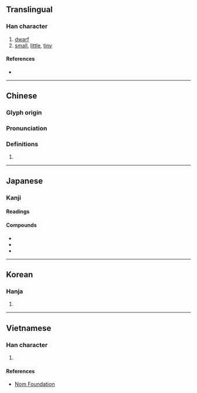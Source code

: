 {{character info/new}}
==Translingual==

===Han character===
{{Han char|rn=9|rad=人|as=06|sn=8|four=25290|canj=OHJD|ids=⿰亻朱}}

# [[dwarf]]
# [[small]], [[little]], [[tiny]]

====References====
* {{Han ref|kx=0102.030|dkj=00592|dj=0216.030|hdz=10148.090|uh=4F8F|ud=20367|bh=A8DC|bd=43228}}

----

==Chinese==
{{zh-forms}}

===Glyph origin===
{{Han etym}}

===Pronunciation===
{{zh-pron
|m=zhū
|c=zyu1
|mn=ml:chu
|mc=y
|oc=y
|ma=
|cat=n,a
}}

===Definitions===
{{zh-hanzi}}

# {{rfdef|lang=zh}}

----

==Japanese==

===Kanji===
{{ja-kanji|grade=|rs=人06}}

====Readings====
{{ja-readings|goon=[[す]] (su)|kanon=[[しゅ]] (shu)|kun=[[みじかい]] (mijikai), [[あざむく]] (azamuku)}}

====Compounds====
{{der-top|Compound}}
* {{ja-r|侏儒|しゅじゅ}}
* {{ja-r|侏離|しゅり}}
* {{ja-r|侏儒|ひきひと}}
{{der-bottom}}

----

==Korean==

===Hanja===
{{ko-hanja|hangeul=주|rv=ju|mr=chu}}

# {{defn|lang=ko|sort=人06}}

----

==Vietnamese==

===Han character===
{{vi-hantu|[[thù]]|rs=人06}}

# {{defn|lang=vi|sort=人06}}

====References====
* [http://nomfoundation.org/common/nom_details.php?codepoint=4f8f Nom Foundation]

{{cln|vi|Han tu}}